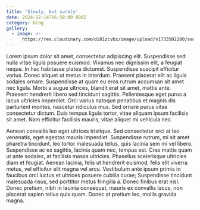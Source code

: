 ```yaml
---
title: 'Slowly, but surely'
date: 2024-12-14T16:58:00.000Z
category: blog
gallery:
  - image: >-
      https://res.cloudinary.com/di81zcvbz/image/upload/v1733502280/samples/coffee.jpg
---
```


Lorem ipsum dolor sit amet, consectetur adipiscing elit. Suspendisse sed nulla vitae ligula posuere euismod. Vivamus nec dignissim elit, a feugiat neque. In hac habitasse platea dictumst. Suspendisse suscipit efficitur varius. Donec aliquet ut metus in interdum. Praesent placerat elit ac ligula sodales ornare. Suspendisse at quam eu eros rutrum accumsan sit amet nec ligula. Morbi a augue ultrices, blandit erat sit amet, mattis ante. Praesent hendrerit libero sed tincidunt sagittis. Pellentesque eget purus a lacus ultricies imperdiet. Orci varius natoque penatibus et magnis dis parturient montes, nascetur ridiculus mus. Sed ornare purus vitae consectetur dictum. Duis tempus ligula tortor, vitae aliquam ipsum facilisis sit amet. Nam efficitur facilisis mauris, vitae aliquet mi vehicula nec. 

Aenean convallis leo eget ultrices tristique. Sed consectetur orci at leo venenatis, eget egestas mauris imperdiet. Suspendisse rutrum, mi sit amet pharetra tincidunt, leo tortor malesuada tellus, quis lacinia sem mi vel libero. Suspendisse ac ex sagittis, lacinia quam nec, tempus est. Cras mattis quam ut ante sodales, at facilisis massa ultricies. Phasellus scelerisque ultricies diam et feugiat. Aenean lacinia, felis ut hendrerit euismod, felis elit viverra metus, vel efficitur elit magna vel arcu. Vestibulum ante ipsum primis in faucibus orci luctus et ultrices posuere cubilia curae; Suspendisse tincidunt malesuada risus, sed porttitor metus fringilla a. Donec finibus erat nisl. Donec pretium, nibh in lacinia consequat, mauris ex convallis lacus, non placerat sapien tellus quis quam. Donec at pretium leo, mollis gravida magna. 
